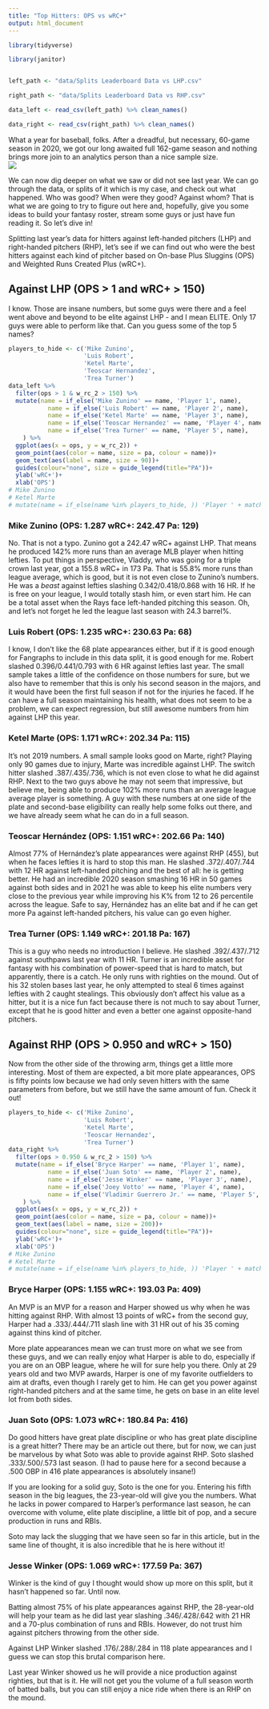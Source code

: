 ```yaml
---
title: "Top Hitters: OPS vs wRC+"
output: html_document
---
```



```r
library(tidyverse)

library(janitor)


left_path <- "data/Splits Leaderboard Data vs LHP.csv"

right_path <- "data/Splits Leaderboard Data vs RHP.csv"

data_left <- read_csv(left_path) %>% clean_names()

data_right <- read_csv(right_path) %>% clean_names()

```

<!-- Lockout. The time of the year where your significant others and friends, who do not enjoy baseball, can get a little more time with you, fellow reader. -->

<!-- Well, we are here to fix that -->

<!-- We had a full season! Just that already brings me joy, even if it was still Covid impacted. We had cases, we had vaccination issues and we had injuries. But we also had one full season of data again. No more 60 game season -->

What a year for baseball, folks. After a dreadful, but necessary, 60-game season in 2020, we got our long awaited full 162-game season and nothing brings more join to an analytics person than a nice sample size. 
<br>
![](sample size.png)

We can now dig deeper on what we saw or did not see last year. We can go through the data, or splits of it which is my case, and check out what happened. Who was good? When were they good? Against whom? That is what we are going to try to figure out here and, hopefully, give you some ideas to build your fantasy roster, stream some guys or just have fun reading it. So let's dive in!

Splitting last year's data for hitters against left-handed pitchers (LHP) and right-handed pitchers (RHP), let's see if we can find out who were the best hitters against each kind of pitcher based on On-base Plus Sluggins (OPS) and Weighted Runs Created Plus (wRC+).

## Against LHP (OPS > 1 and wRC+ > 150)

I know. Those are insane numbers, but some guys were there and a feel went above and beyond to be elite against LHP - and I mean ELITE. Only 17 guys were able to perform like that. Can you guess some of the top 5 names?

```r

players_to_hide <- c('Mike Zunino', 
                     'Luis Robert', 
                     'Ketel Marte',
                     'Teoscar Hernandez',
                     'Trea Turner')
data_left %>% 
  filter(ops > 1 & w_rc_2 > 150) %>% 
  mutate(name = if_else('Mike Zunino' == name, 'Player 1', name),
           name = if_else('Luis Robert' == name, 'Player 2', name),
           name = if_else('Ketel Marte' == name, 'Player 3', name),
           name = if_else('Teoscar Hernandez' == name, 'Player 4', name),
           name = if_else('Trea Turner' == name, 'Player 5', name),
    ) %>% 
  ggplot(aes(x = ops, y = w_rc_2)) +
  geom_point(aes(color = name, size = pa, colour = name))+
  geom_text(aes(label = name, size = 90))+ 
  guides(colour="none", size = guide_legend(title="PA"))+
  ylab('wRC+')+
  xlab('OPS')
# Mike Zunino
# Ketel Marte
# mutate(name = if_else(name %in% players_to_hide, )) 'Player ' + match(name, players_to_hide)
```

### Mike Zunino (OPS: 1.287 wRC+: 242.47 Pa: 129)

No. That is not a typo. Zunino got a 242.47 wRC+ against LHP. That means he produced 142% more runs than an average MLB player when hitting lefties. To put things in perspective, Vladdy, who was going for a triple crown last year, got a 155.8 wRC+ in 173 Pa. That is 55.8% more runs than league average, which is good, but it is not even close to Zunino's numbers. He was a *beast* against lefties slashing 0.342/0.418/0.868 with 16 HR. If he is free on your league, I would totally stash him, or even start him. He can be a total asset when the Rays face left-handed pitching this season. Oh, and let's not forget he led
the league last season with 24.3 barrel%.

### Luis Robert (OPS: 1.235 wRC+: 230.63 Pa: 68)

I know, I don't like the 68 plate appearances either, but if it is good enough for Fangraphs to include in this data split, it is good enough for me.
Robert slashed 0.396/0.441/0.793 with 6 HR against lefties last year. The small sample takes a little of the confidence on those numbers for sure, but we also have to remember that this is only his second season in the majors, and it would have been the first full season if not for the injuries he faced. If he can have a full season maintaining his health, what does not seem to be a problem, we can expect regression, but still awesome numbers from him against LHP this year.

### Ketel Marte (OPS: 1.171 wRC+: 202.34 Pa: 115)

It's not 2019 numbers. A small sample looks good on Marte, right? Playing only 90 games due to injury, Marte was incredible against LHP. The switch hitter slashed .387/.435/.736, which is not even close to what he did against RHP. Next to the two guys above he may not seem that impressive, but believe me, being able to produce 102% more runs than an average league average player is something. A guy with these numbers at one side of the plate and second-base eligibility can really help some folks out there, and we have already seem what he can do in a full season.

### Teoscar Hernández (OPS: 1.151 wRC+: 202.66 Pa: 140)

Almost 77% of Hernández's plate appearances were against RHP (455), but when he faces lefties it is hard to stop this man. He slashed .372/.407/.744 with 12 HR against left-handed pitching and the best of all: he is getting better. He had an incredible 2020 season smashing 16 HR in 50 games against both sides and in 2021 he was able to keep his elite numbers very close to the previous year while improving his K% from 12 to 26 percentile across the league. Safe to say, Hernández has an elite bat and if he can get more Pa against left-handed pitchers, his value can go even higher.

### Trea Turner (OPS: 1.149 wRC+: 201.18 Pa: 167)

This is a guy who needs no introduction I believe. He slashed .392/.437/.712 against southpaws last year with 11 HR. Turner is an incredible asset for fantasy with his combination of power-speed that is hard to match, but apparently, there is a catch. He only runs with righties on the mound. Out of his 32 stolen bases last year, he only attempted to steal 6 times against lefties with 2 caught stealings. This obviously don't affect his value as a hitter, but it is a nice fun fact because there is not much to say about Turner, except that he is good hitter and even a better one against opposite-hand pitchers.

## Against RHP (OPS > 0.950 and wRC+ > 150)
Now from the other side of the throwing arm, things get a little more interesting. Most of them are expected, a bit more plate appearances, OPS is fifty points low because we had only seven hitters with the same parameters from before, but we still have the same amount of fun. Check it out!

```r

players_to_hide <- c('Mike Zunino', 
                     'Luis Robert', 
                     'Ketel Marte',
                     'Teoscar Hernandez',
                     'Trea Turner')
data_right %>% 
  filter(ops > 0.950 & w_rc_2 > 150) %>% 
  mutate(name = if_else('Bryce Harper' == name, 'Player 1', name),
           name = if_else('Juan Soto' == name, 'Player 2', name),
           name = if_else('Jesse Winker' == name, 'Player 3', name),
           name = if_else('Joey Votto' == name, 'Player 4', name),
           name = if_else('Vladimir Guerrero Jr.' == name, 'Player 5', name),
    ) %>% 
  ggplot(aes(x = ops, y = w_rc_2)) +
  geom_point(aes(color = name, size = pa, colour = name))+
  geom_text(aes(label = name, size = 200))+ 
  guides(colour="none", size = guide_legend(title="PA"))+
  ylab('wRC+')+
  xlab('OPS')
# Mike Zunino
# Ketel Marte
# mutate(name = if_else(name %in% players_to_hide, )) 'Player ' + match(name, players_to_hide)
```


### Bryce Harper (OPS: 1.155 wRC+: 193.03 Pa: 409)

An MVP is an MVP for a reason and Harper showed us why when he was hitting against RHP. With almost 13 points of wRC+ from the second guy, Harper had a .333/.444/.711 slash line with 31 HR out of his 35 coming against thins kind of pitcher. 

More plate appearances mean we can trust more on what we see from these guys, and we can really enjoy what Harper is able to do, especially if you are on an OBP league, where he will for sure help you there. Only at 29 years old and two MVP awards, Harper is one of my favorite outfielders to aim at drafts, even though I rarely get to him. He can get you power against right-handed pitchers and at the same time, he gets on base in an elite level lot from both sides.

### Juan Soto (OPS: 1.073 wRC+: 180.84 Pa: 416)

Do good hitters have great plate discipline or who has great plate discipline is a great hitter? There may be an article out there, but for now, we can just be marvelous by what Soto was able to provide against RHP. Soto slashed .333/.500/.573 last season. (I had to pause here for a second because a .500 OBP in 416 plate appearances is absolutely insane!)

If you are looking for a solid guy, Soto is the one for you. Entering his fifth season in the big leagues, the 23-year-old will give you the numbers. What he lacks in power compared to Harper's performance last season, he can overcome with volume, elite plate discipline, a little bit of pop, and a secure production in runs and RBIs.

Soto may lack the slugging that we have seen so far in this article, but in the same line of thought, it is also incredible that he is here without it!

### Jesse Winker (OPS: 1.069 wRC+: 177.59 Pa: 367)
Winker is the kind of guy I thought would show up more on this split, but it hasn't happened so far. Until now.

Batting almost 75% of his plate appearances against RHP, the 28-year-old will help your team as he did last year slashing .346/.428/.642 with 21 HR and a 70-plus combination of runs and RBIs. However, do not trust him against pitchers throwing from the other side.

Against LHP Winker slashed .176/.288/.284 in 118 plate appearances and I guess we can stop this brutal comparison here.

Last year Winker showed us he will provide a nice production against righties, but that is it. He will not get you the volume of a full season worth of batted balls, but you can still enjoy a nice ride when there is an RHP on the mound.
